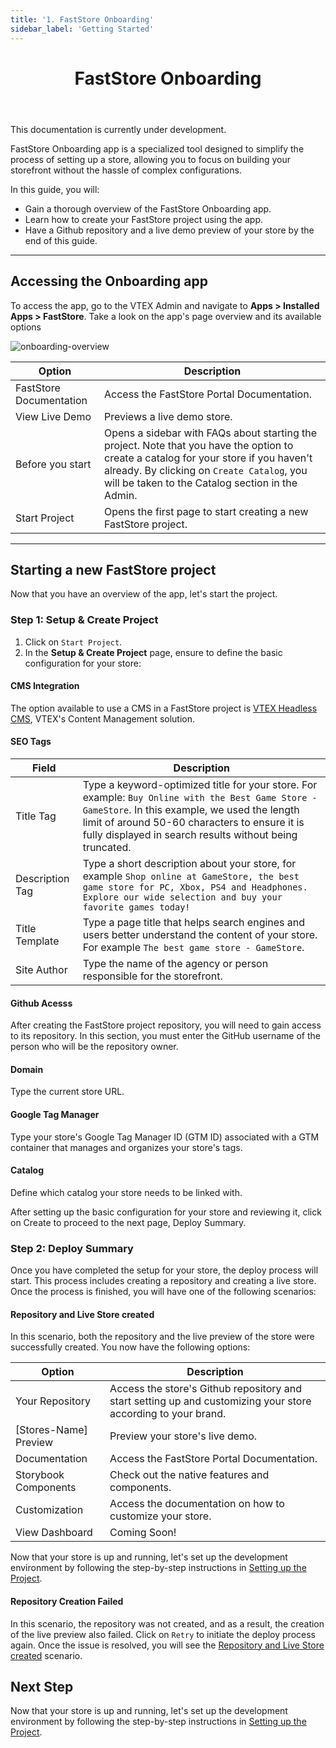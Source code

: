 ```yaml
---
title: '1. FastStore Onboarding'
sidebar_label: 'Getting Started'
---
```



<header>

# FastStore Onboarding

</header>

<Callout type="warning" emoji="⚠️">
  This documentation is currently under development.
</Callout>

FastStore Onboarding app is a specialized tool designed to simplify the process of setting up a store, allowing you to focus on building your storefront without the hassle of complex configurations.

In this guide, you will:

- Gain a thorough overview of the FastStore Onboarding app.
- Learn how to create your FastStore project using the app.
- Have a Github repository and a live demo preview of your store by the end of this guide.

---

## Accessing the Onboarding app

To access the app, go to the VTEX Admin and navigate to **Apps > Installed Apps > FastStore**.
Take a look on the app's page overview and its available options

![onboarding-overview](https://vtexhelp.vtexassets.com/assets/docs/src/onboarding-welcome___6f555fad8cf8cca100aebbddcc04c950.png)

| Option                  | Description                                                                                                                                                                                                                             |
| ----------------------- | --------------------------------------------------------------------------------------------------------------------------------------------------------------------------------------------------------------------------------------- |
| FastStore Documentation | Access the FastStore Portal Documentation.                                                                                                                                                                                              |
| View Live Demo          | Previews a live demo store.                                                                                                                                                                                                             |
| Before you start        | Opens a sidebar with FAQs about starting the project. Note that you have the option to create a catalog for your store if you haven't already. By clicking on `Create Catalog`, you will be taken to the Catalog section in the Admin.  |
| Start Project           | Opens the first page to start creating a new FastStore project.                                                                                                                                                                         |

---

## Starting a new FastStore project

Now that you have an overview of the app, let's start the project.

### Step 1: Setup & Create Project

1. Click on `Start Project`.
2. In the **Setup & Create Project** page, ensure to define the basic configuration for your store:

#### CMS Integration

The option available to use a CMS in a FastStore project is [VTEX Headless CMS](https://www.faststore.dev/tutorials/cms/0), VTEX's Content Management solution.

#### SEO Tags

| Field           | Description     | 
| --------------- | --------------- |
| Title Tag       | Type a keyword-optimized title for your store. For example: `Buy Online with the Best Game Store - GameStore`. In this example, we used the length limit of around 50-60 characters to ensure it is fully displayed in search results without being truncated. |
| Description Tag | Type a short description about your store, for example `Shop online at GameStore, the best game store for PC, Xbox, PS4 and Headphones. Explore our wide selection and buy your favorite games today!` |
| Title Template  | Type  a page title that helps search engines and users better understand the content of your store. For example `The best game store - GameStore`. |
| Site Author     | Type the name of the agency or person responsible for the storefront. |

#### Github Acesss

After creating the FastStore project repository, you will need to gain access to its repository. In this section, you must enter the GitHub username of the person who will be the repository owner.

#### Domain

Type the current store URL.

#### Google Tag Manager

Type your store's Google Tag Manager ID (GTM ID) associated with a GTM container that manages and organizes your store's tags.

#### Catalog

Define which catalog your store needs to be linked with.

After setting up the basic configuration for your store and reviewing it, click on Create to proceed to the next page, Deploy Summary.

### Step 2: Deploy Summary

Once you have completed the setup for your store, the deploy process will start.
This process includes creating a repository and creating a live store. Once the process is finished, you will have one of the following scenarios:

#### Repository and Live Store created

In this scenario, both the repository and the live preview of the store were successfully created. You now have the following options:

| Option                | Description                                                                                                   |
| --------------------- | ------------------------------------------------------------------------------------------------------------- |
| Your Repository       | Access the store's Github repository and start setting up and customizing your store according to your brand. |
| [Stores-Name] Preview | Preview your store's live demo.                                                                               |
| Documentation         | Access the FastStore Portal Documentation.                                                                    |
| Storybook Components  | Check out the native features and components.                                                                 |
| Customization         | Access the documentation on how to customize your store.                                                      |
| View Dashboard        | Coming Soon!                                                                                                  |

Now that your store is up and running, let's set up the development environment by following the step-by-step instructions in [Setting up the Project](/docs/getting-started/settingup-project).

#### Repository Creation Failed

In this scenario, the repository was not created, and as a result, the creation of the live preview also failed. Click on `Retry` to initiate the deploy process again.
Once the issue is resolved, you will see the [Repository and Live Store created](#repository-and-live-store-created) scenario.

## Next Step

Now that your store is up and running, let's set up the development environment by following the step-by-step instructions in [Setting up the Project](/docs/getting-started/settingup-project).
